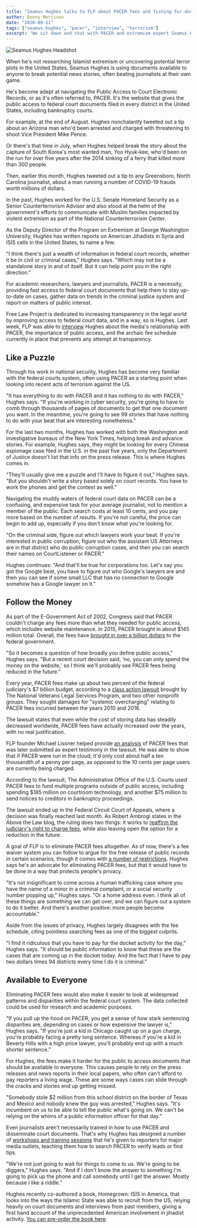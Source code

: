 ```yaml
---
title: "Seamus Hughes talks to FLP about PACER fees and fishing for documents"
author: Donny Morrison
date: "2020-09-11"
tags: ["seamus-hughes", "pacer", "interview", "terrorism"]
excerpt: "We sit down and chat with PACER and extremism expert Seamus Hughes."
---
```



<div className="right-image">
    <img src="/images/hughes.jpeg"
         alt="Seamus Hughes Headshot"
         className="img-responsive border"/>
</div>

When he's not researching Islamist extremism or uncovering potential terror plots in the United States, Seamus Hughes is using documents available to anyone to break potential news stories, often beating journalists at their own game. 

He's become adept at navigating the Public Access to Court Electronic Records, or as it's often referred to, PACER. It's the website that gives the public access to federal court documents filed in every district in the United States, including bankruptcy courts. 

For example, at the end of August. Hughes nonchalantly tweeted out a tip about an Arizona man who'd been arrested and charged with threatening to shoot Vice President Mike Pence. 

Or there's that time in July, when Hughes helped break the story about the capture of South Korea's most wanted man, Yoo Hyuk-kee, who'd been on the run for over five years after the 2014 sinking of a ferry that killed more than 300 people. 

Then, earlier this month, Hughes tweeted out a tip to any Greensboro, North Carolina journalist, about a man running a number of COVID-19 frauds worth millions of dollars. 

In the past, Hughes worked for the U.S. Senate Homeland Security as a Senior Counterterrorism Advisor and also stood at the helm of the government's efforts to communicate with Muslim families impacted by violent extremism as part of the National Counterterrorism Center. 

 As the Deputy Director of the Program on Extremism at George Washington University, Hughes has written reports on American Jihadists in Syria and ISIS cells in the United States, to name a few. 

"I think there's just a wealth of information in federal court records, whether it be in civil or criminal cases," Hughes says. "Which may not be a standalone story in and of itself. But it can help point you in the right direction."

For academic researchers, lawyers and journalists, PACER is a necessity, providing fast access to federal court documents that help them to stay up-to-date on cases, gather data on trends in the criminal justice system and report on matters of public interest.

Free Law Project is dedicated to increasing transparency in the legal world by improving access to federal court data, and in a way, so is Hughes. Last week, FLP was able to [interview](https://www.temi.com/editor/t/_wQRGfCyqNuxala9gwbegyqrJ8zBRYxGAqAZa9HJEPnNYjNXsdQJryopaHKeaKZTOM_naGCTWJSO4ChbjM81QwoAD48?loadFrom=Dashboard&openShareModal=False) Hughes about the media's relationship with PACER, the importance of public access, and the archaic fee schedule currently in place that prevents any attempt at transparency. 

## Like a Puzzle
Through his work in national security, Hughes has become very familiar with the federal courts system, often using PACER as a starting point when looking into recent acts of terrorism against the US.

"It has everything to do with PACER and it has nothing to do with PACER," Hughes says. "If you're working in cyber security, you're going to have to comb through thousands of pages of documents to get that one document you want. In the meantime, you're going to see 99 stories that have nothing to do with your beat that are interesting nonetheless."

For the last two months, Hughes has worked with both the Washington and investigative bureaus of the New York Times, helping break and advance stories. For example, Hughes says, they might be looking for every Chinese espionage case filed in the U.S. in the past five years, only the Department of Justice doesn't list that info on the press release. This is where Hughes comes in.  

"They'll usually give me a puzzle and I'll have to figure it out," Hughes says. "But you shouldn't write a story based solely on court records. You have to work the phones and get the context as well."

Navigating the muddy waters of federal court data on PACER can be a confusing, and expensive task for your average journalist, not to mention a member of the public. Each search costs at least 10 cents, and you pay more based on the number of results. If you're not careful, the price can begin to add up, especially if you don't know what you're looking for. 

"On the criminal side, figure out which lawyers work your beat. If you're interested in public corruption, figure out who the assistant US Attorneys are in that district who do public corruption cases, and then you can search their names on CourtListener or PACER."

Hughes continues: "And that'll be true for corporations too. Let's say you got the Google beat, you have to figure out who Google's lawyers are and then you can see if some small LLC that has no connection to Google somehow has a Google lawyer on it."

## Follow the Money
As part of the E-Government Act of 2002, Congress said that PACER couldn't charge any fees more than what they needed for public access, which includes website maintenance. In 2015, PACER brought in about $145 million total. Overall, the fees have [brought in over a billion dollars](https://free.law/2016/11/14/how-much-money-does-pacer-make/) to the federal government.

"So it becomes a question of how broadly you define public access," Hughes says. "But a recent court decision said, ‘no, you can only spend the money on the website,' so I think we'll probably see PACER fees being reduced in the future."

Every year, PACER fees make up about two percent of the federal judiciary's $7 billion budget, according to a [class action lawsuit](http://guptawessler.com/wp-content/uploads/2019/01/File-stamped-PACER-brief-.pdf?referringSource=articleShare) brought by The National Veterans Legal Services Program, and two other nonprofit groups. They sought damages for "systemic overcharging" relating to PACER fees incurred between the years 2010 and 2016. 

The lawsuit states that even while the cost of storing data has steadily decreased worldwide, PACER fees have actually increased over the years, with no real justification. 

FLP founder Michael Lissner helped provide [an analysis](https://www.courtlistener.com/docket/4214664/52/15/national-veterans-legal-services-program-v-united-states/) of PACER fees that was later submitted as expert testimony in the lawsuit. He was able to show that if PACER were run in the cloud, it'd only cost about half a ten thousandth of a penny per page, as opposed to the 10 cents per page users are currently being charged. 

According to the lawsuit, The Administrative Office of the U.S. Courts used PACER fees to fund multiple programs outside of public access, including spending $185 million on courtroom technology, and another $75 million to send notices to creditors in bankruptcy proceedings. 

The lawsuit ended up in the Federal Circuit Court of Appeals, where a decision was finally reached last month. As Robert Ambrogi states in the Above the Law blog, the ruling does two things: it works to [reaffirm the judiciary's right to charge fees](https://abovethelaw.com/2020/08/why-the-federal-circuits-pacer-ruling-is-a-mixed-bag), while also leaving open the option for a reduction in the future. 

A goal of FLP is to eliminate PACER fees altogether. As of now, there's a fee waiver system you can follow to argue for the free release of public records in certain scenarios, though it comes with [a number of restrictions](https://free.law/pacer-facts/#are-there-any-ways-to-get-around-pacer%C2%A0f). Hughes says he's an advocate for eliminating PACER fees, but that it would have to be done in a way that protects people's privacy. 

"It's not insignificant to come across a human trafficking case where you have the name of a minor in a criminal complaint, or a social security number popping up," Hughes says. "Or a home address even. I think all of these things are something we can get over, and we can figure out a system to do it better. And there's another positive: more people become accountable."

Aside from the issues of privacy, Hughes largely disagrees with the fee schedule, citing pointless searching fees as one of the biggest culprits. 

"I find it ridiculous that you have to pay for the docket activity for the day," Hughes says. "It should be public information to know that these are the cases that are coming up in the docket today. And the fact that I have to pay two dollars times 94 districts every time I do it is criminal."

## Available to Everyone
Eliminating PACER fees would also make it easier to look at widespread patterns and disparities within the federal court system. The data collected could be used for research and academic purposes. 

"If you pull up the hood on PACER, you get a sense of how stark sentencing disparities are, depending on cases or how expensive the lawyer is," Hughes says. "If you're just a kid in Chicago caught up on a gun charge, you're probably facing a pretty long sentence. Whereas if you're a kid in Beverly Hills with a high price lawyer, you'll probably end up with a much shorter sentence."

For Hughes, the fees make it harder for the public to access documents that should be available to everyone. This causes people to rely on the press releases and news reports in their local papers, who often can't afford to pay reporters a living wage. These are some ways cases can slide through the cracks and stories end up getting missed. 

"Somebody stole $2 million from this school district on the border of Texas and Mexico and nobody knew the guy was arrested," Hughes says. "It's incumbent on us to be able to tell the public what's going on. We can't be relying on the whims of a public information officer for that day."

Even journalists aren't necessarily trained in how to use PACER and disseminate court documents. That's why Hughes has designed a number of [workshops and training sessions](https://seamushughesconsulting.com/services) that he's given to reporters for major media outlets, teaching them how to search PACER to verify leads or find tips. 

"We're not just going to wait for things to come to us. We're going to be diggers," Hughes says. "And if I don't know the answer to something I'm going to pick up the phone and call somebody until I get the answer. Mostly because I like a riddle."

<p className="bg-primary alert">Hughes recently co-authored a book, Homegrown: ISIS in America, that looks into the ways the Islamic State was able to recruit from the US, relying heavily on court documents and interviews from past members, giving a first hand account of the unprecedented American involvement in jihadist activity. <a href="https://www.amazon.com/Homegrown-Alexander-Meleagrou-Hitchens-Seamus-Hughes/dp/1788314859">You can pre-order the book here</a>.</p>